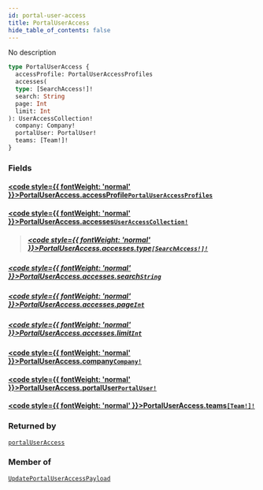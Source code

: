 ```yaml
---
id: portal-user-access
title: PortalUserAccess
hide_table_of_contents: false
---
```








No description

```graphql
type PortalUserAccess {
  accessProfile: PortalUserAccessProfiles
  accesses(
  type: [SearchAccess!]!
  search: String
  page: Int
  limit: Int
): UserAccessCollection!
  company: Company!
  portalUser: PortalUser!
  teams: [Team!]!
}
```


### Fields

#### [<code style={{ fontWeight: 'normal' }}>PortalUserAccess.<b>accessProfile</b></code>](#)<Bullet />[`PortalUserAccessProfiles`](/api/graphql/documentation/objects/portal-user-access-profiles) <Badge class="secondary" text="object"/>
> 
> 

#### [<code style={{ fontWeight: 'normal' }}>PortalUserAccess.<b>accesses</b></code>](#)<Bullet />[`UserAccessCollection!`](/api/graphql/documentation/objects/user-access-collection) <Badge class="secondary" text="non-null"/> <Badge class="secondary" text="object"/>
> 
> ##### [<code style={{ fontWeight: 'normal' }}>PortalUserAccess.accesses.<b>type</b></code>](#)<Bullet />[`[SearchAccess!]!`](/api/graphql/documentation/enums/search-access) <Badge class="secondary" text="non-null"/> <Badge class="secondary" text="enum"/>
> 
> 

##### [<code style={{ fontWeight: 'normal' }}>PortalUserAccess.accesses.<b>search</b></code>](#)<Bullet />[`String`](/api/graphql/documentation/scalars/string) <Badge class="secondary" text="scalar"/>
> 
> 

##### [<code style={{ fontWeight: 'normal' }}>PortalUserAccess.accesses.<b>page</b></code>](#)<Bullet />[`Int`](/api/graphql/documentation/scalars/int) <Badge class="secondary" text="scalar"/>
> 
> 

##### [<code style={{ fontWeight: 'normal' }}>PortalUserAccess.accesses.<b>limit</b></code>](#)<Bullet />[`Int`](/api/graphql/documentation/scalars/int) <Badge class="secondary" text="scalar"/>
> 
> 

#### [<code style={{ fontWeight: 'normal' }}>PortalUserAccess.<b>company</b></code>](#)<Bullet />[`Company!`](/api/graphql/documentation/objects/company) <Badge class="secondary" text="non-null"/> <Badge class="secondary" text="object"/>
> 
> 

#### [<code style={{ fontWeight: 'normal' }}>PortalUserAccess.<b>portalUser</b></code>](#)<Bullet />[`PortalUser!`](/api/graphql/documentation/objects/portal-user) <Badge class="secondary" text="non-null"/> <Badge class="secondary" text="object"/>
> 
> 

#### [<code style={{ fontWeight: 'normal' }}>PortalUserAccess.<b>teams</b></code>](#)<Bullet />[`[Team!]!`](/api/graphql/documentation/objects/team) <Badge class="secondary" text="non-null"/> <Badge class="secondary" text="object"/>
> 
> 



### Returned by

[`portalUserAccess`](/api/graphql/documentation/queries/portal-user-access)  <Badge class="secondary" text="query"/>

### Member of

[`UpdatePortalUserAccessPayload`](/api/graphql/documentation/objects/update-portal-user-access-payload)  <Badge class="secondary" text="object"/>



